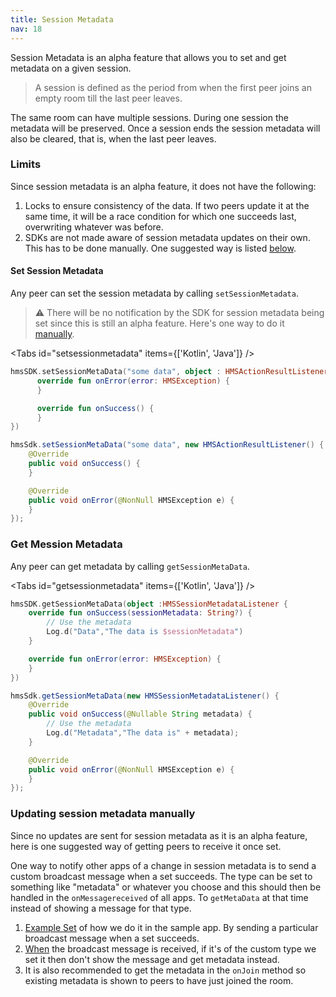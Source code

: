 ```yaml
---
title: Session Metadata
nav: 18
---
```


Session Metadata is an alpha feature that allows you to set and get metadata on a given session.

> A session is defined as the period from when the first peer joins an empty room till the last peer leaves. 

The same room can have multiple sessions. During one session the metadata will be preserved. Once a session ends the session metadata will also be cleared, that is, when the last peer leaves.

### Limits

Since session metadata is an alpha feature, it does not have the following:
1. Locks to ensure consistency of the data. If two peers update it at the same time, it will be a race condition for which one succeeds last, overwriting whatever was before.
2. SDKs are not made aware of session metadata updates on their own. This has to be done manually. One suggested way is listed [below](#updating-session-metadata-manually).

#### Set Session Metadata
Any peer can set the session metadata by calling `setSessionMetadata`.

> ⚠️ There will be no notification by the SDK for session metadata being set since this is still an alpha feature. Here's one way to do it [manually](#updating-session-metadata-manually).

<Tabs id="setsessionmetadata" items={['Kotlin', 'Java']} />

<Tab id='setsessionmetadata-0'>

```kotlin
hmsSDK.setSessionMetaData("some data", object : HMSActionResultListener {
      override fun onError(error: HMSException) {
      }

      override fun onSuccess() {          
      }
})
```

</Tab>

<Tab id='setsessionmetadata-1'>

```java
hmsSdk.setSessionMetaData("some data", new HMSActionResultListener() {
    @Override
    public void onSuccess() {
    }

    @Override
    public void onError(@NonNull HMSException e) {
    }
});

```

</Tab>



### Get Mession Metadata
Any peer can get metadata by calling `getSessionMetaData`.

<Tabs id="getsessionmetadata" items={['Kotlin', 'Java']} />

<Tab id='getsessionmetadata-0'>

```kotlin
hmsSDK.getSessionMetaData(object :HMSSessionMetadataListener {
    override fun onSuccess(sessionMetadata: String?) {
        // Use the metadata
        Log.d("Data","The data is $sessionMetadata")
    }

    override fun onError(error: HMSException) {
    }
})
```

</Tab>

<Tab id='getsessionmetadata-1'>

```java
hmsSdk.getSessionMetaData(new HMSSessionMetadataListener() {
    @Override
    public void onSuccess(@Nullable String metadata) {
        // Use the metadata
        Log.d("Metadata","The data is" + metadata);
    }

    @Override
    public void onError(@NonNull HMSException e) {
    }
});

```

</Tab>

### Updating session metadata manually

Since no updates are sent for session metadata as it is an alpha feature, here is one suggested way of getting peers to receive it once set.

One way to notify other apps of a change in session metadata is to send a custom broadcast message when a set succeeds. The type can be set to something like "metadata" or whatever you choose and this should then be handled in the `onMessagereceived` of all apps. To `getMetaData` at that time instead of showing a message for that type.

1. [Example Set](https://github.com/100mslive/100ms-android/blob/236a34ec8ade318a164765b7ae41dee694039cbc/app/src/main/java/live/hms/app2/ui/meeting/MeetingViewModel.kt#L1379) of how we do it in the sample app. By sending a particular broadcast message when a set succeeds.
2. [When](https://github.com/100mslive/100ms-android/blob/236a34ec8ade318a164765b7ae41dee694039cbc/app/src/main/java/live/hms/app2/ui/meeting/MeetingViewModel.kt#L621) the broadcast message is received, if it's of the custom type we set it then don't show the message and get metadata instead. 
3. It is also recommended to get the metadata in the `onJoin` method so existing metadata is shown to peers to have just joined the room.
